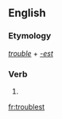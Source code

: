 ==English==

===Etymology===
''[[trouble]]'' + ''[[-est]]''

===Verb===
{{head|en}}

# {{second-person singular of|trouble|lang=en}}

[[fr:troublest]]